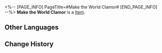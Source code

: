 <%-- [PAGE_INFO]
PageTitle=#Make the World Clamor#
[END_PAGE_INFO] --%>
{{Item Infobox
|id          = 21013
|image       = Item Make the World Clamor.png
|type        = 
|invCategory = Light Cone
|rarity      = 4
|effect      = Light Cone for the Path of {{Color|h|Erudition}}. The Light Cone ability is only effective for characters of this Path.
|description = She stood on the stage, waving at her audience, encouraging them to make their voice heard.<br />Songs, shouts, or laments &mdash; anything that makes a sound.<br />Voice your thoughts, so others can come to help.<br /><br />''"Don't make your heart as cold as this concrete jungle."''
}}
{{Description|&mdash; Make the world clamor.}}
'''Make the World Clamor''' is a [[Item]].

==Other Languages==
{{Other Languages
|en   = Make the World Clamor
|zhs  = 别让世界静下来
|zht  = 別讓世界靜下來
|ja   = この{{Rubi|世界|せかい}}に{{Rubi|喧噪|けんそう}}を
|ko   = 세상을 진정시키지 마
|es   = Que el mundo clame
|fr   = Clameur du monde
|ru   = Пусть мир не стихает
|th   = Make the World Clamor
|vi   = Đừng Để Thế Giới Lạnh Lẽo
|de   = Die Welt in Aufruhr versetzen
|id   = Make the World Clamor
|pt   = Faça o Mundo Clamar
}}

==Change History==
{{Change History|2.0}}
